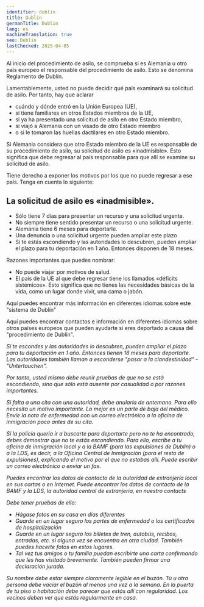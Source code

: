 ```yaml
---
identifier: dublin
title: Dublin
germanTitle: Dublin
lang: es
machineTranslation: true
seo: Dublin
lastChecked: 2025-04-05
---
```


Al inicio del procedimiento de asilo, se comprueba si es Alemania u otro país europeo el responsable del procedimiento de asilo. Esto se denomina Reglamento de Dublín.

Lamentablemente, usted no puede decidir qué país examinará su solicitud de asilo. Por tanto, hay que aclarar

- cuándo y dónde entró en la Unión Europea (UE),
- si tiene familiares en otros Estados miembros de la UE,
- si ya ha presentado una solicitud de asilo en otro Estado miembro,
- si viajó a Alemania con un visado de otro Estado miembro
- o si le tomaron las huellas dactilares en otro Estado miembro.

Si Alemania considera que otro Estado miembro de la UE es responsable de su procedimiento de asilo, su solicitud de asilo es «inadmisible». Esto significa que debe regresar al país responsable para que allí se examine su solicitud de asilo.

Tiene derecho a exponer los motivos por los que no puede regresar a ese país. Tenga en cuenta lo siguiente:

## La solicitud de asilo es «inadmisible».

- Sólo tiene 7 días para presentar un recurso y una solicitud urgente.
- No siempre tiene sentido presentar un recurso o una solicitud urgente.
- Alemania tiene 6 meses para deportarle.
- Una denuncia o una solicitud urgente pueden ampliar este plazo
- Si te estás escondiendo y las autoridades lo descubren, pueden ampliar el plazo para tu deportación en 1 año. Entonces disponen de 18 meses.
<Block identifier="get-legal-advice" />

Razones importantes que puedes nombrar:

- No puede viajar por motivos de salud.
- El país de la UE al que debe regresar tiene los llamados «déficits sistémicos». Esto significa que no tienes las necesidades básicas de la vida, como un lugar donde vivir, una cama o jabón.

Aquí puedes encontrar más información en diferentes idiomas sobre este "sistema de Dublín"
<ExternalShortLink identifier="fluechtlingsrat-brandenburg_dublin" />

Aquí puedes encontrar contactos e información en diferentes idiomas sobre otros países europeos que pueden ayudarte si eres deportado a causa del "procedimiento de Dublín".
<Address identifier="w2eu" />

Si te escondes y las autoridades lo descubren, pueden ampliar el plazo para tu deportación en 1 año. Entonces tienen 18 meses para deportarte.
Las autoridades también llaman a esconderse "pasar a la clandestinidad" - "Untertauchen". 

Por tanto, usted mismo debe reunir pruebas de que no se está escondiendo, sino que sólo está ausente por casualidad o por razones importantes.

Si falta a una cita con una autoridad, debe anularla de antemano. Para ello necesita un motivo importante. Lo mejor es un parte de baja del médico. Envíe la nota de enfermedad con un correo electrónico a la oficina de inmigración poco antes de su cita.

Si la policía quería ir a buscarte para deportarte pero no te ha encontrado, debes demostrar que no te estás escondiendo. Para ello, escribe a tu oficina de inmigración local y a la BAMF (para las expulsiones de Dublín) o a la LDS, es decir, a la Oficina Central de Inmigración (para el resto de expulsiones), explicando el motivo por el que no estabas allí. Puede escribir un correo electrónico o enviar un fax. 

Puedes encontrar los datos de contacto de la autoridad de extranjería local en sus cartas o en Internet. Puede encontrar los datos de contacto de la BAMF y la LDS, la autoridad central de extranjería, en nuestro <InternalShortLink identifier="contacts">contacts</InternalShortLink>

Debe tener pruebas de ello:
- Hágase fotos en su casa en días diferentes
- Guarde en un lugar seguro los partes de enfermedad o los certificados de hospitalización
- Guarde en un lugar seguro los billetes de tren, autobús, recibos, entradas, etc. si alguna vez se encuentra en otra ciudad. También puedes hacerte fotos en estos lugares.
- Tal vez tus amigos o tu familia puedan escribirte una carta confirmando que les has visitado brevemente. También pueden firmar una <InternalShortLink identifier="forms">declaración jurada</InternalShortLink>.

Su nombre debe estar siempre claramente legible en el buzón. Tú u otra persona debe vaciar el buzón al menos una vez a la semana.
En la puerta de tu piso o habitación debe parecer que estás allí con regularidad.
Los vecinos deben ver que estás regularmente en casa.

